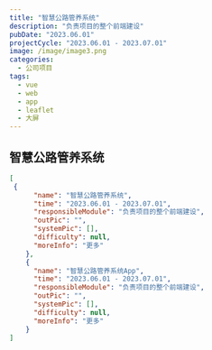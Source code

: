 ```yaml
---
title: "智慧公路管养系统"
description: "负责项目的整个前端建设"
pubDate: "2023.06.01"
projectCycle: "2023.06.01 - 2023.07.01"
image: /image/image3.png
categories:
  - 公司项目
tags:
  - vue
  - web
  - app
  - leaflet
  - 大屏
---
```


## 智慧公路管养系统

```json
[
 {
      "name": "智慧公路管养系统",
      "time": "2023.06.01 - 2023.07.01",
      "responsibleModule": "负责项目的整个前端建设",
      "outPic": "",
      "systemPic": [],
      "difficulty": null,
      "moreInfo": "更多"
    },
    {
      "name": "智慧公路管养系统App",
      "time": "2023.06.01 - 2023.07.01",
      "responsibleModule": "负责项目的整个前端建设",
      "outPic": "",
      "systemPic": [],
      "difficulty": null,
      "moreInfo": "更多"
    }
]
```
